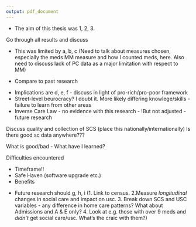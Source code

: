 ```yaml
---
output: pdf_document
---
```


\chapter{Discussion}\label{ch:discussion}
\thispagestyle{empty}
\section{Main outomes}\label{sec:disc-main-points}

* The aim of this thesis was 1, 2, 3.  

\section{Findings}
Go through all results and discuss
\begin{itemize}[noitemsep]
\item Descriptives
\item SC models - Big section. Combine discussion of both models >96% and 92-96%
\begin{itemize}
\item APEs show effects *after* adjusting for other variables (and interactions)
\item Age by far the biggest effect  
\item Female effect fairly small after adjustment for age and MM (compared to descriptives)
\item Magnitude of effects important. (Note SIMD * 10 = similar effect of going from 65-69 to 75-79 i.e. being deprived ages you by 10 years)
\item Variation in APE for LAs could be a few things e.g. budget cuts, data, random
\item Tight CIs likely reflect large sample size (wider CI for age > 95 small numbers)
\item Bump in APE values for older age groups and high meds related to increase in comm alarm observations from 2014/15 onwards. *note very small effect changes**
\item Fluctuating APEs for councils to do with baseline level of reference council also fluctuating. Again - *very small changes in APE*
\end{itemize}
\item USC models - Big section
\begin{itemize}
\item Point 1
\end{itemize}
\end{itemize}


\section{Limitations}
* This was limited by a, b, c (Need to talk about measures chosen, especially the meds MM measure and how I counted meds, here. Also need to discuss lack of PC data as a major limitation with respect to MM)   

\section{Comparisons to previous research}
* Compare to past research

\section{Implications}
\subsection{LA Variation}
* Implications are d, e, f - discuss in light of pro-rich/pro-poor framework
* Street-level beurocracy? I doubt it. More likely differing knowlege/skills - failure to learn from other areas
* Inverse Care Law - no evidence with this research - !But not adjusted - future research

\subsection{Social Care data}\label{sec:disc-sc-data}

Discuss quality and collection of SCS (place this nationally/internationally) 
Is there good sc data anywhere???

What is good/bad - What have I learned?

\subsection{Administrative Data Research}\label{sec:disc-admin-data}

Difficulties encountered

* Timeframe!!
* Safe Haven (software upgrade etc.)
* Benefits

\section{Future research}
* Future research should g, h, i (1. Link to census. 2.Measure *longitudinal* changes in social care and impact on usc. 3. Break down SCS and USC variables - any difference in home care patterns? What about Admissions and A & E only? 4. Look at e.g. those with over 9 meds and *didn't* get social care/usc. What's the craic with them?)




